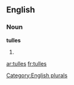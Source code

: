 ==English==

===Noun===
'''tulles'''

# {{plural of|[[tulle]]}}

[[Category:English plurals]]

[[ar:tulles]]
[[fr:tulles]]